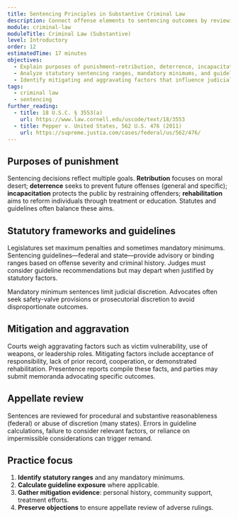 ```yaml
---
title: Sentencing Principles in Substantive Criminal Law
description: Connect offense elements to sentencing outcomes by reviewing statutory ranges, guideline systems, and mitigation strategies.
module: criminal-law
moduleTitle: Criminal Law (Substantive)
level: Introductory
order: 12
estimatedTime: 17 minutes
objectives:
  - Explain purposes of punishment—retribution, deterrence, incapacitation, and rehabilitation—and how they inform sentencing.
  - Analyze statutory sentencing ranges, mandatory minimums, and guideline structures.
  - Identify mitigating and aggravating factors that influence judicial discretion and appellate review.
tags:
  - criminal law
  - sentencing
further_reading:
  - title: 18 U.S.C. § 3553(a)
    url: https://www.law.cornell.edu/uscode/text/18/3553
  - title: Pepper v. United States, 562 U.S. 476 (2011)
    url: https://supreme.justia.com/cases/federal/us/562/476/
---
```


## Purposes of punishment

Sentencing decisions reflect multiple goals. **Retribution** focuses on moral desert; **deterrence** seeks to prevent future offenses (general and specific); **incapacitation** protects the public by restraining offenders; **rehabilitation** aims to reform individuals through treatment or education. Statutes and guidelines often balance these aims.

## Statutory frameworks and guidelines

Legislatures set maximum penalties and sometimes mandatory minimums. Sentencing guidelines—federal and state—provide advisory or binding ranges based on offense severity and criminal history. Judges must consider guideline recommendations but may depart when justified by statutory factors.

<Callout kind="info" title="Mandatory minimums">
  Mandatory minimum sentences limit judicial discretion. Advocates often seek safety-valve provisions or prosecutorial discretion to avoid disproportionate outcomes.
</Callout>

## Mitigation and aggravation

Courts weigh aggravating factors such as victim vulnerability, use of weapons, or leadership roles. Mitigating factors include acceptance of responsibility, lack of prior record, cooperation, or demonstrated rehabilitation. Presentence reports compile these facts, and parties may submit memoranda advocating specific outcomes.

## Appellate review

Sentences are reviewed for procedural and substantive reasonableness (federal) or abuse of discretion (many states). Errors in guideline calculations, failure to consider relevant factors, or reliance on impermissible considerations can trigger remand.

## Practice focus

1. **Identify statutory ranges** and any mandatory minimums.
2. **Calculate guideline exposure** where applicable.
3. **Gather mitigation evidence**: personal history, community support, treatment efforts.
4. **Preserve objections** to ensure appellate review of adverse rulings.
